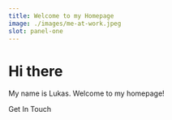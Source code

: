 ```yaml
---
title: Welcome to my Homepage
image: ./images/me-at-work.jpeg
slot: panel-one
---
```



# Hi there <Wave/>

My name is <span class="text-primary font-mono">Lukas</span>. Welcome to my homepage!

<Link as="a" href="/contact" class="group mt-5">Get In Touch<MailIcon class="group-hover:animate-bounce" /></Link>

